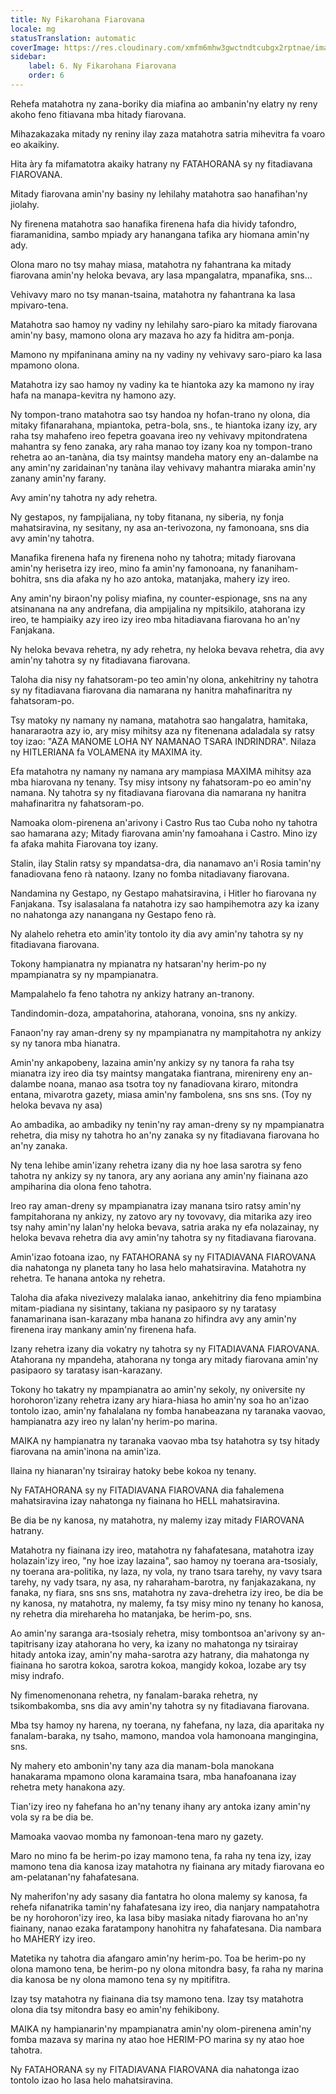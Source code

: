```yaml
---
title: Ny Fikarohana Fiarovana
locale: mg
statusTranslation: automatic
coverImage: https://res.cloudinary.com/xmfm6mhw3gwctndtcubgx2rptnae/image/upload/v1740337243/small_cover_educacion_fundamental_a051170f1c.webp
sidebar:
    label: 6. Ny Fikarohana Fiarovana
    order: 6
---
```

Rehefa matahotra ny zana-boriky dia miafina ao ambanin'ny elatry ny reny akoho feno fitiavana mba hitady fiarovana.

Mihazakazaka mitady ny reniny ilay zaza matahotra satria mihevitra fa voaro eo akaikiny.

Hita àry fa mifamatotra akaiky hatrany ny FATAHORANA sy ny fitadiavana FIAROVANA.

Mitady fiarovana amin'ny basiny ny lehilahy matahotra sao hanafihan'ny jiolahy.

Ny firenena matahotra sao hanafika firenena hafa dia hividy tafondro, fiaramanidina, sambo mpiady ary hanangana tafika ary hiomana amin'ny ady.

Olona maro no tsy mahay miasa, matahotra ny fahantrana ka mitady fiarovana amin'ny heloka bevava, ary lasa mpangalatra, mpanafika, sns...

Vehivavy maro no tsy manan-tsaina, matahotra ny fahantrana ka lasa mpivaro-tena.

Matahotra sao hamoy ny vadiny ny lehilahy saro-piaro ka mitady fiarovana amin'ny basy, mamono olona ary mazava ho azy fa hiditra am-ponja.

Mamono ny mpifaninana aminy na ny vadiny ny vehivavy saro-piaro ka lasa mpamono olona.

Matahotra izy sao hamoy ny vadiny ka te hiantoka azy ka mamono ny iray hafa na manapa-kevitra ny hamono azy.

Ny tompon-trano matahotra sao tsy handoa ny hofan-trano ny olona, ​​dia mitaky fifanarahana, mpiantoka, petra-bola, sns., te hiantoka izany izy, ary raha tsy mahafeno ireo fepetra goavana ireo ny vehivavy mpitondratena mahantra sy feno zanaka, ary raha manao toy izany koa ny tompon-trano rehetra ao an-tanàna, dia tsy maintsy mandeha matory eny an-dalambe na any amin'ny zaridainan'ny tanàna ilay vehivavy mahantra miaraka amin'ny zanany amin'ny farany.

Avy amin'ny tahotra ny ady rehetra.

Ny gestapos, ny fampijaliana, ny toby fitanana, ny siberia, ny fonja mahatsiravina, ny sesitany, ny asa an-terivozona, ny famonoana, sns dia avy amin'ny tahotra.

Manafika firenena hafa ny firenena noho ny tahotra; mitady fiarovana amin'ny herisetra izy ireo, mino fa amin'ny famonoana, ny fananiham-bohitra, sns dia afaka ny ho azo antoka, matanjaka, mahery izy ireo.

Any amin'ny biraon'ny polisy miafina, ny counter-espionage, sns na any atsinanana na any andrefana, dia ampijalina ny mpitsikilo, atahorana izy ireo, te hampiaiky azy ireo izy ireo mba hitadiavana fiarovana ho an'ny Fanjakana.

Ny heloka bevava rehetra, ny ady rehetra, ny heloka bevava rehetra, dia avy amin'ny tahotra sy ny fitadiavana fiarovana.

Taloha dia nisy ny fahatsoram-po teo amin'ny olona, ​​ankehitriny ny tahotra sy ny fitadiavana fiarovana dia namarana ny hanitra mahafinaritra ny fahatsoram-po.

Tsy matoky ny namany ny namana, matahotra sao hangalatra, hamitaka, hanararaotra azy io, ary misy mihitsy aza ny fitenenana adaladala sy ratsy toy izao: "AZA MANOME LOHA NY NAMANAO TSARA INDRINDRA". Nilaza ny HITLERIANA fa VOLAMENA ity MAXIMA ity.

Efa matahotra ny namany ny namana ary mampiasa MAXIMA mihitsy aza mba hiarovana ny tenany. Tsy misy intsony ny fahatsoram-po eo amin'ny namana. Ny tahotra sy ny fitadiavana fiarovana dia namarana ny hanitra mahafinaritra ny fahatsoram-po.

Namoaka olom-pirenena an'arivony i Castro Rus tao Cuba noho ny tahotra sao hamarana azy; Mitady fiarovana amin'ny famoahana i Castro. Mino izy fa afaka mahita Fiarovana toy izany.

Stalin, ilay Stalin ratsy sy mpandatsa-dra, dia nanamavo an'i Rosia tamin'ny fanadiovana feno rà nataony. Izany no fomba nitadiavany fiarovana.

Nandamina ny Gestapo, ny Gestapo mahatsiravina, i Hitler ho fiarovana ny Fanjakana. Tsy isalasalana fa natahotra izy sao hampihemotra azy ka izany no nahatonga azy nanangana ny Gestapo feno rà.

Ny alahelo rehetra eto amin'ity tontolo ity dia avy amin'ny tahotra sy ny fitadiavana fiarovana.

Tokony hampianatra ny mpianatra ny hatsaran'ny herim-po ny mpampianatra sy ny mpampianatra.

Mampalahelo fa feno tahotra ny ankizy hatrany an-tranony.

Tandindomin-doza, ampatahorina, atahorana, vonoina, sns ny ankizy.

Fanaon'ny ray aman-dreny sy ny mpampianatra ny mampitahotra ny ankizy sy ny tanora mba hianatra.

Amin'ny ankapobeny, lazaina amin'ny ankizy sy ny tanora fa raha tsy mianatra izy ireo dia tsy maintsy mangataka fiantrana, mirenireny eny an-dalambe noana, manao asa tsotra toy ny fanadiovana kiraro, mitondra entana, mivarotra gazety, miasa amin'ny fambolena, sns sns sns. (Toy ny heloka bevava ny asa)

Ao ambadika, ao ambadiky ny tenin'ny ray aman-dreny sy ny mpampianatra rehetra, dia misy ny tahotra ho an'ny zanaka sy ny fitadiavana fiarovana ho an'ny zanaka.

Ny tena lehibe amin'izany rehetra izany dia ny hoe lasa sarotra sy feno tahotra ny ankizy sy ny tanora, ary any aoriana any amin'ny fiainana azo ampiharina dia olona feno tahotra.

Ireo ray aman-dreny sy mpampianatra izay manana tsiro ratsy amin'ny fampitahorana ny ankizy, ny zatovo ary ny tovovavy, dia mitarika azy ireo tsy nahy amin'ny lalan'ny heloka bevava, satria araka ny efa nolazainay, ny heloka bevava rehetra dia avy amin'ny tahotra sy ny fitadiavana fiarovana.

Amin'izao fotoana izao, ny FATAHORANA sy ny FITADIAVANA FIAROVANA dia nahatonga ny planeta tany ho lasa helo mahatsiravina. Matahotra ny rehetra. Te hanana antoka ny rehetra.

Taloha dia afaka nivezivezy malalaka ianao, ankehitriny dia feno mpiambina mitam-piadiana ny sisintany, takiana ny pasipaoro sy ny taratasy fanamarinana isan-karazany mba hanana zo hifindra avy any amin'ny firenena iray mankany amin'ny firenena hafa.

Izany rehetra izany dia vokatry ny tahotra sy ny FITADIAVANA FIAROVANA. Atahorana ny mpandeha, atahorana ny tonga ary mitady fiarovana amin'ny pasipaoro sy taratasy isan-karazany.

Tokony ho takatry ny mpampianatra ao amin'ny sekoly, ny oniversite ny horohoron'izany rehetra izany ary hiara-hiasa ho amin'ny soa ho an'izao tontolo izao, amin'ny fahalalana ny fomba hanabeazana ny taranaka vaovao, hampianatra azy ireo ny lalan'ny herim-po marina.

MAIKA ny hampianatra ny taranaka vaovao mba tsy hatahotra sy tsy hitady fiarovana na amin'inona na amin'iza.

Ilaina ny hianaran'ny tsirairay hatoky bebe kokoa ny tenany.

Ny FATAHORANA sy ny FITADIAVANA FIAROVANA dia fahalemena mahatsiravina izay nahatonga ny fiainana ho HELL mahatsiravina.

Be dia be ny kanosa, ny matahotra, ny malemy izay mitady FIAROVANA hatrany.

Matahotra ny fiainana izy ireo, matahotra ny fahafatesana, matahotra izay holazain'izy ireo, "ny hoe izay lazaina", sao hamoy ny toerana ara-tsosialy, ny toerana ara-politika, ny laza, ny vola, ny trano tsara tarehy, ny vavy tsara tarehy, ny vady tsara, ny asa, ny raharaham-barotra, ny fanjakazakana, ny fanaka, ny fiara, sns sns sns, matahotra ny zava-drehetra izy ireo, be dia be ny kanosa, ny matahotra, ny malemy, fa tsy misy mino ny tenany ho kanosa, ny rehetra dia mirehareha ho matanjaka, be herim-po, sns.

Ao amin'ny saranga ara-tsosialy rehetra, misy tombontsoa an'arivony sy an-tapitrisany izay atahorana ho very, ka izany no mahatonga ny tsirairay hitady antoka izay, amin'ny maha-sarotra azy hatrany, dia mahatonga ny fiainana ho sarotra kokoa, sarotra kokoa, mangidy kokoa, lozabe ary tsy misy indrafo.

Ny fimenomenonana rehetra, ny fanalam-baraka rehetra, ny tsikombakomba, sns dia avy amin'ny tahotra sy ny fitadiavana fiarovana.

Mba tsy hamoy ny harena, ny toerana, ny fahefana, ny laza, dia aparitaka ny fanalam-baraka, ny tsaho, mamono, mandoa vola hamonoana mangingina, sns.

Ny mahery eto ambonin'ny tany aza dia manam-bola manokana hanakarama mpamono olona karamaina tsara, mba hanafoanana izay rehetra mety hanakona azy.

Tian'izy ireo ny fahefana ho an'ny tenany ihany ary antoka izany amin'ny vola sy ra be dia be.

Mamoaka vaovao momba ny famonoan-tena maro ny gazety.

Maro no mino fa be herim-po izay mamono tena, fa raha ny tena izy, izay mamono tena dia kanosa izay matahotra ny fiainana ary mitady fiarovana eo am-pelatanan'ny fahafatesana.

Ny maherifon'ny ady sasany dia fantatra ho olona malemy sy kanosa, fa rehefa nifanatrika tamin'ny fahafatesana izy ireo, dia nanjary nampatahotra be ny horohoron'izy ireo, ka lasa biby masiaka nitady fiarovana ho an'ny fiainany, nanao ezaka faratampony hanohitra ny fahafatesana. Dia nambara ho MAHERY izy ireo.

Matetika ny tahotra dia afangaro amin'ny herim-po. Toa be herim-po ny olona mamono tena, be herim-po ny olona mitondra basy, fa raha ny marina dia kanosa be ny olona mamono tena sy ny mpitifitra.

Izay tsy matahotra ny fiainana dia tsy mamono tena. Izay tsy matahotra olona dia tsy mitondra basy eo amin'ny fehikibony.

MAIKA ny hampianarin'ny mpampianatra amin'ny olom-pirenena amin'ny fomba mazava sy marina ny atao hoe HERIM-PO marina sy ny atao hoe tahotra.

Ny FATAHORANA sy ny FITADIAVANA FIAROVANA dia nahatonga izao tontolo izao ho lasa helo mahatsiravina.

